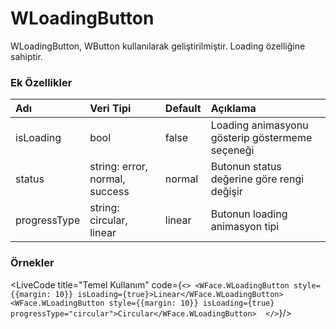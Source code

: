 
# WLoadingButton

WLoadingButton, WButton kullanılarak geliştirilmiştir. Loading özelliğine sahiptir. 

### Ek Özellikler

| Adı                 | Veri Tipi                                                     | Default | Açıklama                                        |
|:--------------------|:--------------------------------------------------------------|:--------|:------------------------------------------------|
| isLoading           | bool                                                          | false   | Loading animasyonu gösterip göstermeme seçeneği |
| status              | string: error, normal, success                                | normal  | Butonun status değerine göre rengi değişir      |
| progressType        | string: circular, linear                                      | linear  | Butonun loading animasyon tipi                  |


### Örnekler

<LiveCode title="Temel Kullanım" code={`
<>
  <WFace.WLoadingButton style={{margin: 10}} isLoading={true}>Linear</WFace.WLoadingButton>
  <WFace.WLoadingButton style={{margin: 10}} isLoading={true} progressType="circular">Circular</WFace.WLoadingButton> 
</>
`}/>




